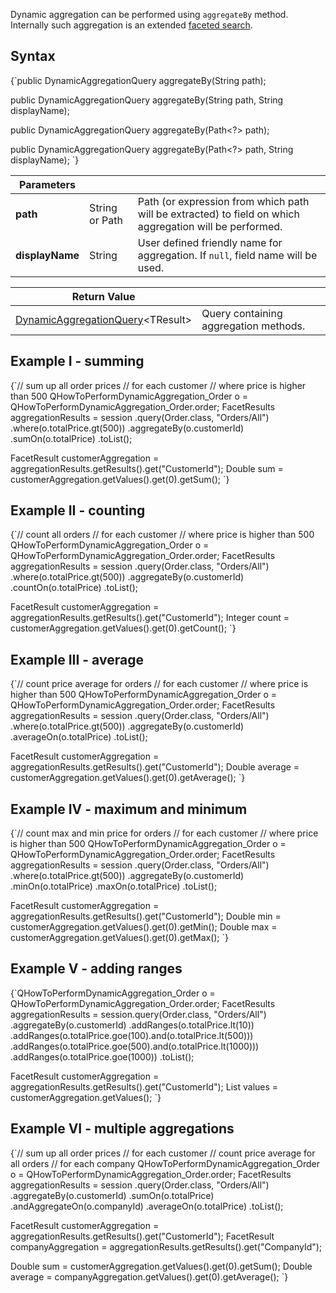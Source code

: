 
Dynamic aggregation can be performed using `aggregateBy` method. Internally such aggregation is an extended [faceted search](../../../client-api/session/querying/how-to-perform-a-faceted-search.mdx).

## Syntax

<TabItem value="aggregate_1" label="aggregate_1">
<CodeBlock language="java">
{`public DynamicAggregationQuery<T> aggregateBy(String path);

public DynamicAggregationQuery<T> aggregateBy(String path, String displayName);

public DynamicAggregationQuery<T> aggregateBy(Path<?> path);

public DynamicAggregationQuery<T> aggregateBy(Path<?> path, String displayName);
`}
</CodeBlock>
</TabItem>

| Parameters | | |
| ------------- | ------------- | ----- |
| **path** | String or Path | Path (or expression from which path will be extracted) to field on which aggregation will be performed. |
| **displayName** | String | User defined friendly name for aggregation. If `null`, field name will be used. |

| Return Value | |
| ------------- | ----- |
| [DynamicAggregationQuery](../../../glossary/dynamic-aggregation-query.mdx)&lt;TResult&gt; | Query containing aggregation methods. |

## Example I - summing

<TabItem value="aggregate_2" label="aggregate_2">
<CodeBlock language="java">
{`// sum up all order prices
// for each customer
// where price is higher than 500
QHowToPerformDynamicAggregation_Order o = QHowToPerformDynamicAggregation_Order.order;
FacetResults aggregationResults = session
  .query(Order.class, "Orders/All")
  .where(o.totalPrice.gt(500))
  .aggregateBy(o.customerId)
    .sumOn(o.totalPrice)
  .toList();

FacetResult customerAggregation = aggregationResults.getResults().get("CustomerId");
Double sum = customerAggregation.getValues().get(0).getSum();
`}
</CodeBlock>
</TabItem>

## Example II - counting

<TabItem value="aggregate_3" label="aggregate_3">
<CodeBlock language="java">
{`// count all orders
// for each customer
// where price is higher than 500
QHowToPerformDynamicAggregation_Order o = QHowToPerformDynamicAggregation_Order.order;
FacetResults aggregationResults = session
  .query(Order.class, "Orders/All")
  .where(o.totalPrice.gt(500))
  .aggregateBy(o.customerId)
    .countOn(o.totalPrice)
  .toList();

FacetResult customerAggregation = aggregationResults.getResults().get("CustomerId");
Integer count = customerAggregation.getValues().get(0).getCount();
`}
</CodeBlock>
</TabItem>

## Example III - average

<TabItem value="aggregate_4" label="aggregate_4">
<CodeBlock language="java">
{`// count price average for orders
// for each customer
// where price is higher than 500
QHowToPerformDynamicAggregation_Order o = QHowToPerformDynamicAggregation_Order.order;
FacetResults aggregationResults = session
  .query(Order.class, "Orders/All")
  .where(o.totalPrice.gt(500))
  .aggregateBy(o.customerId)
    .averageOn(o.totalPrice)
  .toList();

FacetResult customerAggregation = aggregationResults.getResults().get("CustomerId");
Double average = customerAggregation.getValues().get(0).getAverage();
`}
</CodeBlock>
</TabItem>

## Example IV - maximum and minimum

<TabItem value="aggregate_5" label="aggregate_5">
<CodeBlock language="java">
{`// count max and min price for orders
// for each customer
// where price is higher than 500
QHowToPerformDynamicAggregation_Order o = QHowToPerformDynamicAggregation_Order.order;
FacetResults aggregationResults = session
  .query(Order.class, "Orders/All")
  .where(o.totalPrice.gt(500))
  .aggregateBy(o.customerId)
    .minOn(o.totalPrice)
    .maxOn(o.totalPrice)
  .toList();

FacetResult customerAggregation = aggregationResults.getResults().get("CustomerId");
Double min = customerAggregation.getValues().get(0).getMin();
Double max = customerAggregation.getValues().get(0).getMax();
`}
</CodeBlock>
</TabItem>

## Example V - adding ranges

<TabItem value="aggregate_6" label="aggregate_6">
<CodeBlock language="java">
{`QHowToPerformDynamicAggregation_Order o = QHowToPerformDynamicAggregation_Order.order;
FacetResults aggregationResults = session.query(Order.class, "Orders/All")
  .aggregateBy(o.customerId)
    .addRanges(o.totalPrice.lt(10))
    .addRanges(o.totalPrice.goe(100).and(o.totalPrice.lt(500)))
    .addRanges(o.totalPrice.goe(500).and(o.totalPrice.lt(1000)))
    .addRanges(o.totalPrice.goe(1000))
  .toList();

FacetResult customerAggregation = aggregationResults.getResults().get("CustomerId");
List<FacetValue> values = customerAggregation.getValues();
`}
</CodeBlock>
</TabItem>

## Example VI - multiple aggregations

<TabItem value="aggregate_7" label="aggregate_7">
<CodeBlock language="java">
{`// sum up all order prices
// for each customer
// count price average for all orders
// for each company
QHowToPerformDynamicAggregation_Order o = QHowToPerformDynamicAggregation_Order.order;
FacetResults aggregationResults = session
  .query(Order.class, "Orders/All")
  .aggregateBy(o.customerId)
    .sumOn(o.totalPrice)
  .andAggregateOn(o.companyId)
    .averageOn(o.totalPrice)
  .toList();

FacetResult customerAggregation = aggregationResults.getResults().get("CustomerId");
FacetResult companyAggregation = aggregationResults.getResults().get("CompanyId");

Double sum = customerAggregation.getValues().get(0).getSum();
Double average = companyAggregation.getValues().get(0).getAverage();
`}
</CodeBlock>
</TabItem>


